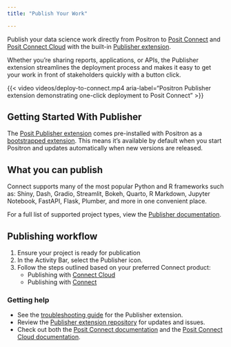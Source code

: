 ```yaml
---
title: "Publish Your Work"

---
```


Publish your data science work directly from Positron to [Posit Connect](https://posit.co/products/enterprise/connect/) and [Posit Connect Cloud](https://connect.posit.cloud/) with the built-in [Publisher extension](https://open-vsx.org/extension/posit/publisher).

Whether you're sharing reports, applications, or APIs, the Publisher extension streamlines the deployment process and makes it easy to get your work in front of stakeholders quickly with a button click.

{{< video videos/deploy-to-connect.mp4 aria-label="Positron Publisher extension demonstrating one-click deployment to Posit Connect" >}}

## Getting Started With Publisher

The [Posit Publisher extension](https://open-vsx.org/extension/posit/publisher) comes pre-installed with Positron as a [bootstrapped extension](extensions.qmd#bootstrapped-extension). This means it's available by default when you start Positron and updates automatically when new versions are released.

## What you can publish

Connect supports many of the most popular Python and R frameworks such as: Shiny, Dash, Gradio, Streamlit, Bokeh, Quarto, R Markdown, Jupyter Notebook, FastAPI, Flask, Plumber, and more in one convenient place.

For a full list of supported project types, view the [Publisher documentation](https://github.com/posit-dev/publisher/blob/main/docs/configuration.md).

## Publishing workflow

1. Ensure your project is ready for publication
2. In the Activity Bar, select the Publisher icon.
3. Follow the steps outlined based on your preferred Connect product:
    * Publishing with [Connect Cloud](https://docs.posit.co/connect-cloud/user/publish/ide.html)
    * Publishing with [Connect](https://docs.posit.co/connect/user/publishing-positron-vscode/)

### Getting help
- See the [troubleshooting guide](https://github.com/posit-dev/publisher/blob/main/docs/troubleshooting.md) for the Publisher extension.
- Review the [Publisher extension repository](https://github.com/posit-dev/publisher) for updates and issues.
- Check out both the [Posit Connect documentation](https://docs.posit.co/connect/) and the [Posit Connect Cloud documentation](https://docs.posit.co/connect-cloud/).
